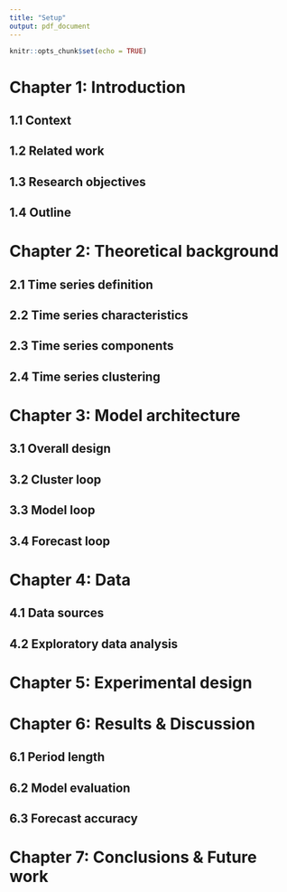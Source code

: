 ```yaml
---
title: "Setup"
output: pdf_document
---
```


```r
knitr::opts_chunk$set(echo = TRUE)
```

# Chapter 1: Introduction
## 1.1 Context
## 1.2 Related work
## 1.3 Research objectives
## 1.4 Outline

# Chapter 2: Theoretical background
## 2.1 Time series definition
## 2.2 Time series characteristics
## 2.3 Time series components
## 2.4 Time series clustering

# Chapter 3: Model architecture
## 3.1 Overall design
## 3.2 Cluster loop
## 3.3 Model loop
## 3.4 Forecast loop

# Chapter 4: Data
## 4.1 Data sources
## 4.2 Exploratory data analysis

# Chapter 5: Experimental design

# Chapter 6: Results & Discussion
## 6.1 Period length
## 6.2 Model evaluation
## 6.3 Forecast accuracy

# Chapter 7: Conclusions & Future work
